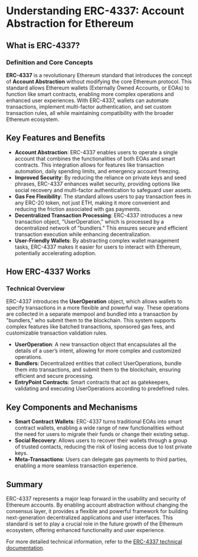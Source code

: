 # Understanding ERC-4337: Account Abstraction for Ethereum

## What is ERC-4337?

### Definition and Core Concepts

**ERC-4337** is a revolutionary Ethereum standard that introduces the concept of **Account Abstraction** without modifying the core Ethereum protocol. This standard allows Ethereum wallets (Externally Owned Accounts, or EOAs) to function like smart contracts, enabling more complex operations and enhanced user experiences. With ERC-4337, wallets can automate transactions, implement multi-factor authentication, and set custom transaction rules, all while maintaining compatibility with the broader Ethereum ecosystem.

## Key Features and Benefits

- **Account Abstraction**: ERC-4337 enables users to operate a single account that combines the functionalities of both EOAs and smart contracts. This integration allows for features like transaction automation, daily spending limits, and emergency account freezing.
- **Improved Security**: By reducing the reliance on private keys and seed phrases, ERC-4337 enhances wallet security, providing options like social recovery and multi-factor authentication to safeguard user assets.
- **Gas Fee Flexibility**: The standard allows users to pay transaction fees in any ERC-20 token, not just ETH, making it more convenient and reducing the friction associated with gas payments.
- **Decentralized Transaction Processing**: ERC-4337 introduces a new transaction object, "UserOperation," which is processed by a decentralized network of "bundlers." This ensures secure and efficient transaction execution while enhancing decentralization.
- **User-Friendly Wallets**: By abstracting complex wallet management tasks, ERC-4337 makes it easier for users to interact with Ethereum, potentially accelerating adoption.

## How ERC-4337 Works

### Technical Overview

ERC-4337 introduces the **UserOperation** object, which allows wallets to specify transactions in a more flexible and powerful way. These operations are collected in a separate mempool and bundled into a transaction by "bundlers," who submit them to the blockchain. This system supports complex features like batched transactions, sponsored gas fees, and customizable transaction validation rules.

- **UserOperation**: A new transaction object that encapsulates all the details of a user’s intent, allowing for more complex and customized operations.
- **Bundlers**: Decentralized entities that collect UserOperations, bundle them into transactions, and submit them to the blockchain, ensuring efficient and secure processing.
- **EntryPoint Contracts**: Smart contracts that act as gatekeepers, validating and executing UserOperations according to predefined rules.

## Key Components and Mechanisms

- **Smart Contract Wallets**: ERC-4337 turns traditional EOAs into smart contract wallets, enabling a wide range of new functionalities without the need for users to migrate their funds or change their existing setup.
- **Social Recovery**: Allows users to recover their wallets through a group of trusted contacts, reducing the risk of losing access due to lost private keys.
- **Meta-Transactions**: Users can delegate gas payments to third parties, enabling a more seamless transaction experience.

## Summary

ERC-4337 represents a major leap forward in the usability and security of Ethereum accounts. By enabling account abstraction without changing the consensus layer, it provides a flexible and powerful framework for building next-generation decentralized applications and user interfaces. This standard is set to play a crucial role in the future growth of the Ethereum ecosystem, offering enhanced functionality and user experience.

For more detailed technical information, refer to the [ERC-4337 technical documentation](https://eips.ethereum.org/EIPS/eip-4337).
